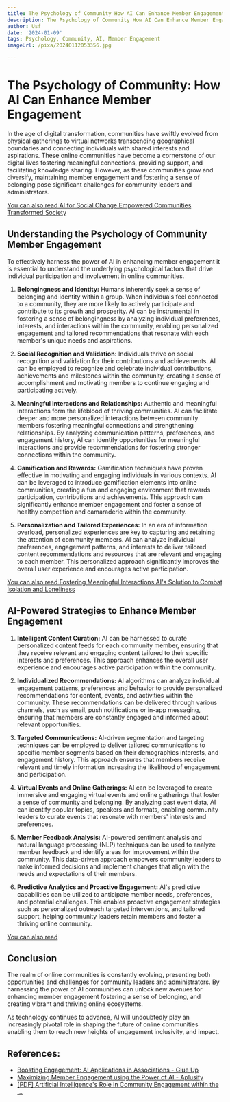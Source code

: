 ```yaml
---
title: The Psychology of Community How AI Can Enhance Member Engagement
description: The Psychology of Community How AI Can Enhance Member Engagement
author: Usf
date: '2024-01-09'
tags: Psychology, Community, AI, Member Engagement
imageUrl: /pixa/20240112053356.jpg

---
```

# **The Psychology of Community: How AI Can Enhance Member Engagement**

In the age of  digital transformation, communities have swiftly evolved from physical gatherings to virtual networks transcending geographical  boundaries and connecting individuals with shared interests and aspirations. These online communities have become a cornerstone of our digital  lives fostering meaningful connections, providing support, and facilitating knowledge  sharing. However, as these communities grow and diversify, maintaining member engagement and fostering a sense of belonging  pose significant challenges for community leaders and administrators.

[You can also read  AI for Social  Change Empowered Communities Transformed Society](AI%20for%20Social%20Change%20Empowered%20Communities%2C%20Transformed%20Society)


## **Understanding the Psychology of Community Member  Engagement**

To effectively harness the power of AI in enhancing  member engagement it is essential to understand the underlying psychological factors  that drive individual participation and involvement in online communities.

1. **Belongingness and Identity:** Humans inherently seek a sense  of belonging and  identity within a group. When  individuals feel connected to a community, they  are more likely to actively participate and contribute to its growth and prosperity. AI can be instrumental in fostering a sense of belongingness by analyzing individual  preferences,  interests, and interactions within the community, enabling personalized engagement and  tailored recommendations that resonate with each member's  unique needs and aspirations.

2. **Social Recognition and Validation:** Individuals thrive on social recognition and validation for their contributions and achievements. AI can be employed to recognize and celebrate  individual contributions, achievements and milestones within the community, creating a sense of  accomplishment and motivating  members to continue engaging and participating actively.

3.  **Meaningful Interactions and Relationships:** Authentic and meaningful interactions form the lifeblood of thriving  communities. AI  can facilitate deeper  and more personalized interactions between community members fostering meaningful connections and strengthening relationships. By  analyzing communication patterns, preferences, and engagement history, AI can identify opportunities for meaningful interactions  and provide recommendations for fostering stronger connections within the community.

4. **Gamification and Rewards:** Gamification techniques have proven effective in motivating and engaging individuals in various contexts. AI can be leveraged to introduce gamification elements into online communities,  creating  a fun  and  engaging environment that rewards participation, contributions and achievements. This approach can significantly enhance member engagement and foster  a sense of healthy competition and camaraderie within the community.

5. **Personalization and Tailored Experiences:**  In  an era of information overload, personalized experiences are  key to capturing and retaining the attention of community members. AI can analyze  individual preferences, engagement patterns, and interests to deliver tailored content recommendations and resources that are relevant and engaging to  each member. This personalized approach significantly improves the overall user experience and encourages active participation.

[You can also read Fostering Meaningful Interactions AI's Solution to Combat Isolation and Loneliness](Fostering%20Meaningful%20Interactions%20AI%27s%20Solution%20to%20Combat%20Isolation%20and%20Loneliness)


##  **AI-Powered  Strategies to Enhance Member Engagement**

1. **Intelligent Content Curation:** AI can be harnessed to curate personalized content feeds for each  community member, ensuring that they receive relevant and engaging content tailored to  their  specific interests and preferences. This approach enhances the overall user experience  and encourages active participation within the community.

2. **Individualized Recommendations:** AI  algorithms  can analyze individual engagement patterns, preferences and behavior to provide personalized recommendations for content, events, and activities within the community. These recommendations can be delivered through various channels, such as email, push notifications or in-app messaging,  ensuring that members are  constantly  engaged and informed about relevant opportunities.

3. **Targeted Communications:** AI-driven segmentation  and targeting techniques can  be employed to deliver tailored communications to specific member segments  based on their demographics interests,  and  engagement history. This approach ensures that  members receive relevant and timely information increasing the likelihood of engagement and participation.

4. **Virtual Events  and Online Gatherings:** AI can be leveraged to create immersive and engaging virtual events and online gatherings that  foster a sense of community and belonging. By analyzing past  event data, AI can identify popular topics, speakers and formats, enabling community leaders to  curate events  that resonate with members' interests and  preferences.

5. **Member Feedback Analysis:** AI-powered sentiment analysis and natural language  processing (NLP) techniques can be used to analyze member  feedback and identify  areas for improvement within the community. This data-driven approach empowers community leaders to make informed decisions and implement changes  that align with the needs and expectations of their members.

6. **Predictive Analytics and Proactive Engagement:** AI's predictive capabilities can be utilized to  anticipate  member needs, preferences, and potential challenges. This enables proactive engagement strategies such as personalized  outreach targeted interventions, and tailored support,  helping community leaders retain members and  foster a thriving online community.

[You can also read  ]()


## **Conclusion**

The realm of online communities is constantly evolving, presenting  both opportunities and challenges for community leaders and administrators.  By harnessing the  power of AI communities can unlock new avenues for enhancing member engagement fostering a sense of belonging, and creating vibrant and  thriving  online ecosystems. 

As technology continues to advance, AI will undoubtedly play  an  increasingly pivotal role in shaping the future of online communities  enabling  them to reach new heights of engagement inclusivity,  and impact.

## References:
- [Boosting Engagement: AI Applications in Associations - Glue Up](https://www.glueup.com/blog/ai-applications-association)
- [Maximizing Member Engagement using the Power of AI - Aplusify](https://aplusify.com/maximizing-member-engagement-using-ai/)
- [[PDF] Artificial Intelligence's Role in Community Engagement within the ...](https://www.happycounts.org/uploads/2/4/4/6/24468989/aisroleincommunityengagement_havrda_1.pdf)
